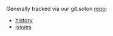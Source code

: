 Generally tracked via our git.soton [repo](https://github.com/CfSOtago/gridCarbon/):

 * [history](https://github.com/CfSOtago/gridCarbon/commits/master)
 * [issues](https://github.com/CfSOtago/gridCarbon/issues)
